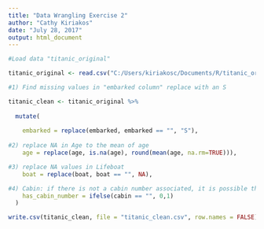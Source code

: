---
title: "Data Wrangling Exercise 2"
author: "Cathy Kiriakos"
date: "July 28, 2017"
output: html_document
---

```{r}
#Load data "titanic_original" 

titanic_original <- read.csv("C:/Users/kiriakosc/Documents/R/titanic_original.csv", header=TRUE)
```

```{r}

#1) Find missing values in "embarked column" replace with an S

titanic_clean <- titanic_original %>%
  
  mutate(
    
    embarked = replace(embarked, embarked == "", "S"), 
    
#2) replace NA in Age to the mean of age     
    age = replace(age, is.na(age), round(mean(age, na.rm=TRUE))),

#3) replace NA values in Lifeboat  
    boat = replace(boat, boat == "", NA),

#4) Cabin: if there is not a cabin number associated, it is possible that the person had survived
    has_cabin_number = ifelse(cabin == "", 0,1)
  )

```

```{r}

write.csv(titanic_clean, file = "titanic_clean.csv", row.names = FALSE)

```

